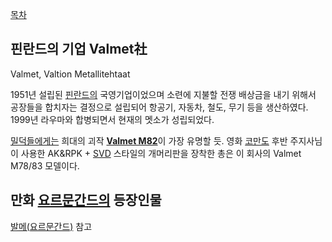 [[목차]]

== 핀란드의 기업 Valmet社 ==
Valmet, Valtion Metallitehtaat

1951년 설립된 [[핀란드]]의 국영기업이었으며 소련에 지불할 전쟁 배상금을 내기 위해서 공장들을 합치자는 결정으로 설립되어 항공기, 자동차, 철도, 무기 등을 생산하였다. 1999년 라우마와 합병되면서 현재의 멧소가 성립되었다.

[[밀덕]]들에게는 희대의 괴작 '''[[Valmet M82]]'''이 가장 유명할 듯. 영화 [[코만도]] 후반 주지사님이 사용한 AK&RPK + [[SVD]] 스타일의 개머리판을 장착한 총은 이 회사의 Valmet M78/83 모델이다.

== 만화 [[요르문간드]]의 등장인물 ==
[[발메(요르문간드)]] 참고
 
